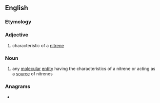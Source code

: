 ==English==

===Etymology===
{{suffix|en|nitrene|oid}}

===Adjective===
{{en-adj}}

# {{lb|en|chemistry}} characteristic of a [[nitrene]]

===Noun===
{{en-noun}}
# {{lb|en|chemistry}} any [[molecular]] [[entity]] having the characteristics of a nitrene or acting as a [[source]] of nitrenes

===Anagrams===
* {{anagrams|en|rendition}}